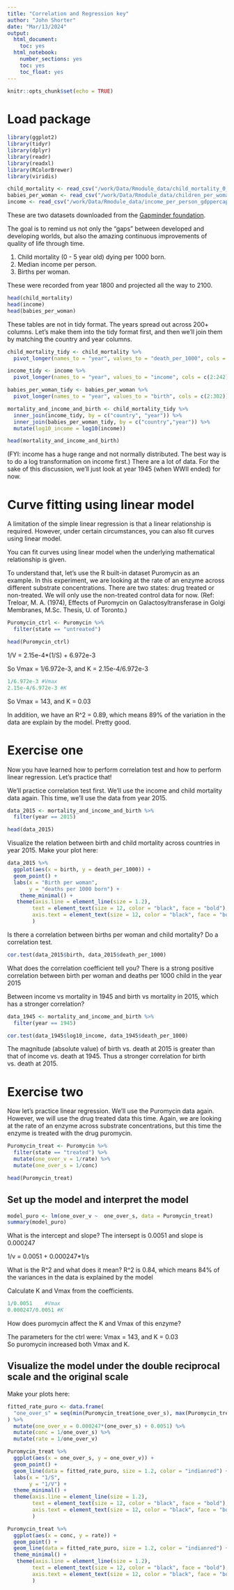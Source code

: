 ```yaml
---
title: "Correlation and Regression key"
author: "John Shorter"
date: "Mar/13/2024"
output:
  html_document:
    toc: yes  
  html_notebook:   
    number_sections: yes    
    toc: yes  
    toc_float: yes
---
```


```r
knitr::opts_chunk$set(echo = TRUE)
```

# Load package

```r
library(ggplot2) 
library(tidyr)
library(dplyr)
library(readr)
library(readxl)
library(RColorBrewer)
library(viridis)
```

```r
child_mortality <- read_csv("/work/Data/Rmodule_data/child_mortality_0_5_year_olds_dying_per_1000_born.csv", col_types = cols()) 
babies_per_woman <- read_csv("/work/Data/Rmodule_data/children_per_woman_total_fertility.csv", col_types = cols()) 
income <- read_csv("/work/Data/Rmodule_data/income_per_person_gdppercapita_ppp_inflation_adjusted.csv", col_types = cols())  
```

These are two datasets downloaded from the [Gapminder foundation](https://www.gapminder.org/data/).

The goal is to remind us not only the "gaps" between developed and developing worlds,
but also the amazing continuous improvements of quality of life through time.

1.  Child mortality (0 - 5 year old) dying per 1000 born.
2.  Median income per person.
3.  Births per woman.


These were recorded from year 1800 and projected all the way to 2100.

```r
head(child_mortality)
head(income)
head(babies_per_woman)
```

These tables are not in tidy format. The years spread out across 200+ columns.
Let's make them into the tidy format first, and then we'll join them by matching the country and year columns.

```r
child_mortality_tidy <- child_mortality %>% 
  pivot_longer(names_to = "year", values_to = "death_per_1000", cols = c(2:302)) 

income_tidy <- income %>% 
  pivot_longer(names_to = "year", values_to = "income", cols = c(2:242)) 

babies_per_woman_tidy <- babies_per_woman %>% 
  pivot_longer(names_to = "year", values_to = "birth", cols = c(2:302)) 

mortality_and_income_and_birth <- child_mortality_tidy %>% 
  inner_join(income_tidy, by = c("country", "year")) %>%
  inner_join(babies_per_woman_tidy, by = c("country","year")) %>% 
  mutate(log10_income = log10(income))

head(mortality_and_income_and_birth)
```

(FYI: income has a huge range and not normally distributed. The best way is to do a log transformation on income first.)
There are a lot of data. For the sake of this discussion, we'll just look at year 1945 (when WWII ended) for now.

# Curve fitting using linear model

A limitation of the simple linear regression is that a linear relationship is required.
However, under certain circumstances, you can also fit curves using linear model.

You can fit curves using linear model when the underlying mathematical relationship is given.

To understand that, let's use the R built-in dataset Puromycin as an example.
In this experiment, we are looking at the rate of an enzyme across different substrate concentrations.
There are two states: drug treated or non-treated. We will only use the non-treated control data for now.
(Ref: Treloar, M. A. (1974), Effects of Puromycin on Galactosyltransferase in Golgi Membranes, M.Sc. Thesis, U. of Toronto.)

```r
Puromycin_ctrl <- Puromycin %>% 
  filter(state == "untreated")

head(Puromycin_ctrl)
```

1/V = 2.15e-4*(1/S) + 6.972e-3

So Vmax = 1/6.972e-3, and K = 2.15e-4/6.972e-3

```r
1/6.972e-3 #Vmax
2.15e-4/6.972e-3 #K
```

So Vmax = 143, and K = 0.03

In addition, we have an R^2 = 0.89, which means 89% of the variation in the data are explain by the model. Pretty good.

# Exercise one

Now you have learned how to perform correlation test and how to perform linear regression.
Let's practice that!

We'll practice correlation test first. We'll use the income and child mortality data again.
This time, we'll use the data from year 2015.

```r
data_2015 <- mortality_and_income_and_birth %>% 
  filter(year == 2015)

head(data_2015)
```

Visualize the relation between birth and child mortality across countries in year 2015.
Make your plot here:

```r
data_2015 %>% 
  ggplot(aes(x = birth, y = death_per_1000)) +
  geom_point() +
  labs(x = "Birth per woman",
       y = "deaths per 1000 born") +
    theme_minimal() +
   theme(axis.line = element_line(size = 1.2), 
        text = element_text(size = 12, color = "black", face = "bold"), 
        axis.text = element_text(size = 12, color = "black", face = "bold")
        )
```

Is there a correlation between births per woman and child mortality? Do a correlation test.

```r
cor.test(data_2015$birth, data_2015$death_per_1000)
```

What does the correlation coefficient tell you?
There is a strong positive correlation between birth per woman and deaths per 1000 child in the year 2015

Between income vs mortality in 1945 and birth vs mortality in 2015, which has a stronger correlation?

```r
data_1945 <- mortality_and_income_and_birth %>% 
  filter(year == 1945)
```

```r
cor.test(data_1945$log10_income, data_1945$death_per_1000)
```

The magnitude (absolute value) of birth vs. death at 2015 is greater than that of income vs. death at 1945. Thus a stronger correlation for birth vs. death at 2015.

# Exercise two

Now let's practice linear regression. We'll use the Puromycin data again.
However, we will use the drug treated data this time.
Again, we are looking at the rate of an enzyme across substrate concentrations,
but this time the enzyme is treated with the drug puromycin.

```r
Puromycin_treat <- Puromycin %>% 
  filter(state == "treated") %>% 
  mutate(one_over_v = 1/rate) %>% 
  mutate(one_over_s = 1/conc)

head(Puromycin_treat)
```

## Set up the model and interpret the model

```r
model_puro <- lm(one_over_v ~  one_over_s, data = Puromycin_treat)
summary(model_puro)
```

What is the intercept and slope? The intersept is 0.0051 and slope is 0.000247

1/v = 0.0051 + 0.000247*1/s

What is the R^2 and what does it mean? R^2 is 0.84, which means 84% of the variances in the data is explained by the model

Calculate K and Vmax from the coefficients.

```r
1/0.0051    #Vmax
0.000247/0.0051 #K
```

How does puromycin affect the K and Vmax of this enzyme?

The parameters for the ctrl were: Vmax = 143, and K = 0.03\
So puromycin increased both Vmax and K.

## Visualize the model under the double reciprocal scale and the original scale

Make your plots here:

```r
fitted_rate_puro <- data.frame(
  "one_over_s" = seq(min(Puromycin_treat$one_over_s), max(Puromycin_treat$one_over_s), by = 0.1)
) %>%
  mutate(one_over_v = 0.000247*(one_over_s) + 0.0051) %>% 
  mutate(conc = 1/one_over_s) %>% 
  mutate(rate = 1/one_over_v)
```

```r
Puromycin_treat %>% 
  ggplot(aes(x = one_over_s, y = one_over_v)) +
  geom_point() +
  geom_line(data = fitted_rate_puro, size = 1.2, color = "indianred") +
  labs(x = "1/S",
       y = "1/V") +
  theme_minimal() +
  theme(axis.line = element_line(size = 1.2), 
        text = element_text(size = 12, color = "black", face = "bold"), 
        axis.text = element_text(size = 12, color = "black", face = "bold")
        )
```

```r
Puromycin_treat %>% 
  ggplot(aes(x = conc, y = rate)) +
  geom_point() +
  geom_line(data = fitted_rate_puro, size = 1.2, color = "indianred") +
  theme_minimal() +
   theme(axis.line = element_line(size = 1.2), 
        text = element_text(size = 12, color = "black", face = "bold"), 
        axis.text = element_text(size = 12, color = "black", face = "bold")
        )
```

